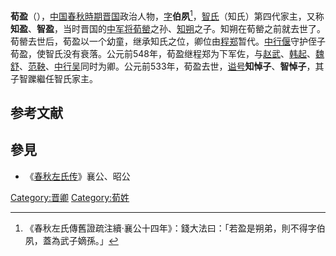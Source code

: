 {{Infobox 先秦人物
|名称= 荀盈
|姓=
|氏= [[荀氏|荀氏]]、[[知氏|知氏]]
|名=盈
|字=伯夙
|别名= 
|别字=
|谥号= 悼
|时代= 春秋时期
|国家=[[晋国|晋国]]
|身份=[[晋国|晋国]]下军佐（公元前548年）
|出生日期=公元前567年左右
|逝世日期=公元前533年
|在位=
|祖父= 荀罃
|父= [[知朔|知朔]]
|母=
|正妻=
|妾=
|子女= [[荀跞|荀跞]]
|太子=
}}

'''荀盈'''（{{bd|前567年||前533年||catIdx=X}}），[[中国|中国]][[春秋時期|春秋時期]][[晋国|晋国]]政治人物，[[表字|字]]'''伯夙'''<ref>《春秋左氏傳舊證疏注續·襄公十四年》：錢大法曰：「若盈是朔弟，則不得字伯夙，蓋為武子嫡孫。」</ref>，[[智氏|智氏]]（知氏）第四代家主，又称'''知盈'''、'''智盈'''，当时晋国的[[中军将|中军将]][[荀罃|荀罃]]之孙、[[知朔|知朔]]之子。知朔在荀罃之前就去世了。荀罃去世后，荀盈以一个幼童，继承知氏之位，卿位由[[程鄭_(春秋)|程郑]]暂代。[[中行偃|中行偃]]守护侄子荀盈，使智氏没有衰落。公元前548年，荀盈继程郑为下军佐，与[[赵武|赵武]]、[[韩起|韩起]]、[[魏舒|魏舒]]、[[范鞅|范鞅]]、[[中行吴|中行吴]]同时为卿。公元前533年，荀盈去世，[[谥号|谥号]]'''知悼子'''、'''智悼子'''，其子智躒繼任智氏家主。

==参考文献==
{{reflist}}

==參見==
*《[[春秋左氏传|春秋左氏传]]》襄公、昭公

[[Category:晋卿|Category:晋卿]]
[[Category:荀姓|Category:荀姓]]

{{start box}}
{{s-before|祖父[[荀罃|荀罃]]}}
{{s-title|[[晋国|晋国]][[知氏|知氏]]家主|前560年—前533年}}
{{s-after|[[荀跞|荀跞]]}}
{{end box}}